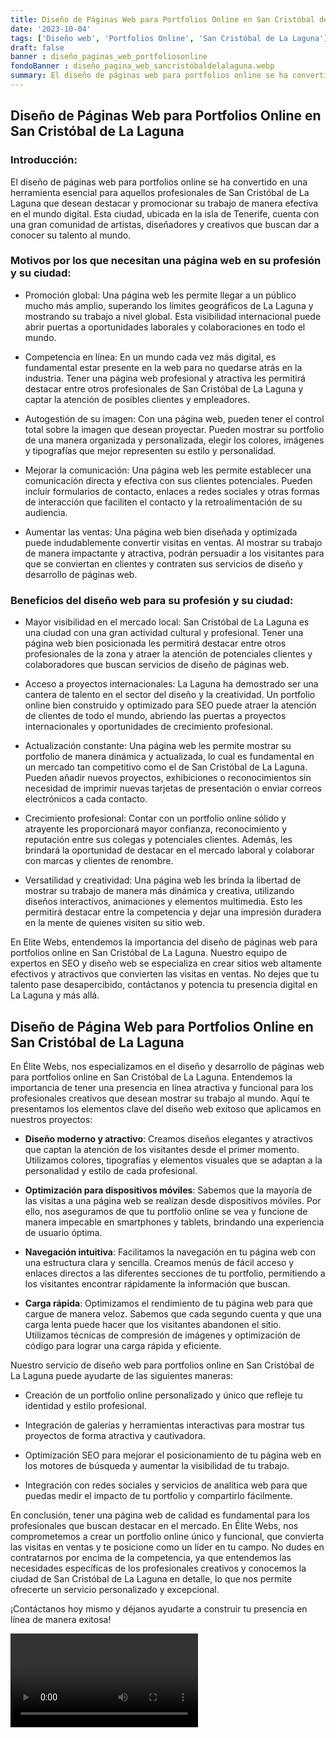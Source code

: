 ```yaml
---
title: Diseño de Páginas Web para Portfolios Online en San Cristóbal de La Laguna
date: '2023-10-04'
tags: ['Diseño web', 'Portfolios Online', 'San Cristóbal de La Laguna']
draft: false
banner : diseño_paginas_web_portfoliosonline
fondoBanner : diseño_pagina_web_sancristóbaldelalaguna.webp
summary: El diseño de páginas web para portfolios online se ha convertido en una herramienta esencial para aquellos profesionales de San Cristóbal de La Laguna que desean destacar y promocionar su trabajo de manera efectiva en el mundo digital. Esta ciudad, ubicada en la isla de Tenerife, cuenta con una gran comunidad de artistas, diseñadores y creativos que buscan dar a conocer su talento al mundo.
---
```


## Diseño de Páginas Web para Portfolios Online en San Cristóbal de La Laguna

### Introducción:

El diseño de páginas web para portfolios online se ha convertido en una herramienta esencial para aquellos profesionales de San Cristóbal de La Laguna que desean destacar y promocionar su trabajo de manera efectiva en el mundo digital. Esta ciudad, ubicada en la isla de Tenerife, cuenta con una gran comunidad de artistas, diseñadores y creativos que buscan dar a conocer su talento al mundo.

### Motivos por los que necesitan una página web en su profesión y su ciudad:

- Promoción global: Una página web les permite llegar a un público mucho más amplio, superando los límites geográficos de La Laguna y mostrando su trabajo a nivel global. Esta visibilidad internacional puede abrir puertas a oportunidades laborales y colaboraciones en todo el mundo.

- Competencia en línea: En un mundo cada vez más digital, es fundamental estar presente en la web para no quedarse atrás en la industria. Tener una página web profesional y atractiva les permitirá destacar entre otros profesionales de San Cristóbal de La Laguna y captar la atención de posibles clientes y empleadores.

- Autogestión de su imagen: Con una página web, pueden tener el control total sobre la imagen que desean proyectar. Pueden mostrar su portfolio de una manera organizada y personalizada, elegir los colores, imágenes y tipografías que mejor representen su estilo y personalidad.

- Mejorar la comunicación: Una página web les permite establecer una comunicación directa y efectiva con sus clientes potenciales. Pueden incluir formularios de contacto, enlaces a redes sociales y otras formas de interacción que faciliten el contacto y la retroalimentación de su audiencia.

- Aumentar las ventas: Una página web bien diseñada y optimizada puede indudablemente convertir visitas en ventas. Al mostrar su trabajo de manera impactante y atractiva, podrán persuadir a los visitantes para que se conviertan en clientes y contraten sus servicios de diseño y desarrollo de páginas web.

### Beneficios del diseño web para su profesión y su ciudad:

- Mayor visibilidad en el mercado local: San Cristóbal de La Laguna es una ciudad con una gran actividad cultural y profesional. Tener una página web bien posicionada les permitirá destacar entre otros profesionales de la zona y atraer la atención de potenciales clientes y colaboradores que buscan servicios de diseño de páginas web.

- Acceso a proyectos internacionales: La Laguna ha demostrado ser una cantera de talento en el sector del diseño y la creatividad. Un portfolio online bien construido y optimizado para SEO puede atraer la atención de clientes de todo el mundo, abriendo las puertas a proyectos internacionales y oportunidades de crecimiento profesional.

- Actualización constante: Una página web les permite mostrar su portfolio de manera dinámica y actualizada, lo cual es fundamental en un mercado tan competitivo como el de San Cristóbal de La Laguna. Pueden añadir nuevos proyectos, exhibiciones o reconocimientos sin necesidad de imprimir nuevas tarjetas de presentación o enviar correos electrónicos a cada contacto.

- Crecimiento profesional: Contar con un portfolio online sólido y atrayente les proporcionará mayor confianza, reconocimiento y reputación entre sus colegas y potenciales clientes. Además, les brindará la oportunidad de destacar en el mercado laboral y colaborar con marcas y clientes de renombre.

- Versatilidad y creatividad: Una página web les brinda la libertad de mostrar su trabajo de manera más dinámica y creativa, utilizando diseños interactivos, animaciones y elementos multimedia. Esto les permitirá destacar entre la competencia y dejar una impresión duradera en la mente de quienes visiten su sitio web.

En Elite Webs, entendemos la importancia del diseño de páginas web para portfolios online en San Cristóbal de La Laguna. Nuestro equipo de expertos en SEO y diseño web se especializa en crear sitios web altamente efectivos y atractivos que convierten las visitas en ventas. No dejes que tu talento pase desapercibido, contáctanos y potencia tu presencia digital en La Laguna y más allá.

<GifSeo />

<Cta />

## Diseño de Página Web para Portfolios Online en San Cristóbal de La Laguna

En Élite Webs, nos especializamos en el diseño y desarrollo de páginas web para portfolios online en San Cristóbal de La Laguna. Entendemos la importancia de tener una presencia en línea atractiva y funcional para los profesionales creativos que desean mostrar su trabajo al mundo. Aquí te presentamos los elementos clave del diseño web exitoso que aplicamos en nuestros proyectos:

- **Diseño moderno y atractivo**: Creamos diseños elegantes y atractivos que captan la atención de los visitantes desde el primer momento. Utilizamos colores, tipografías y elementos visuales que se adaptan a la personalidad y estilo de cada profesional.

- **Optimización para dispositivos móviles**: Sabemos que la mayoría de las visitas a una página web se realizan desde dispositivos móviles. Por ello, nos aseguramos de que tu portfolio online se vea y funcione de manera impecable en smartphones y tablets, brindando una experiencia de usuario óptima.

- **Navegación intuitiva**: Facilitamos la navegación en tu página web con una estructura clara y sencilla. Creamos menús de fácil acceso y enlaces directos a las diferentes secciones de tu portfolio, permitiendo a los visitantes encontrar rápidamente la información que buscan.

- **Carga rápida**: Optimizamos el rendimiento de tu página web para que cargue de manera veloz. Sabemos que cada segundo cuenta y que una carga lenta puede hacer que los visitantes abandonen el sitio. Utilizamos técnicas de compresión de imágenes y optimización de código para lograr una carga rápida y eficiente.

Nuestro servicio de diseño web para portfolios online en San Cristóbal de La Laguna puede ayudarte de las siguientes maneras:

- Creación de un portfolio online personalizado y único que refleje tu identidad y estilo profesional.

- Integración de galerías y herramientas interactivas para mostrar tus proyectos de forma atractiva y cautivadora.

- Optimización SEO para mejorar el posicionamiento de tu página web en los motores de búsqueda y aumentar la visibilidad de tu trabajo.

- Integración con redes sociales y servicios de analítica web para que puedas medir el impacto de tu portfolio y compartirlo fácilmente.

En conclusión, tener una página web de calidad es fundamental para los profesionales que buscan destacar en el mercado. En Élite Webs, nos comprometemos a crear un portfolio online único y funcional, que convierta las visitas en ventas y te posicione como un líder en tu campo. No dudes en contratarnos por encima de la competencia, ya que entendemos las necesidades específicas de los profesionales creativos y conocemos la ciudad de San Cristóbal de La Laguna en detalle, lo que nos permite ofrecerte un servicio personalizado y excepcional.

¡Contáctanos hoy mismo y déjanos ayudarte a construir tu presencia en línea de manera exitosa!

<Video />

<CtaBot job='Portfolios Online' city='San Cristóbal de La Laguna'/>

<Gmaps query='San Cristóbal de La Laguna+españa+maps' />